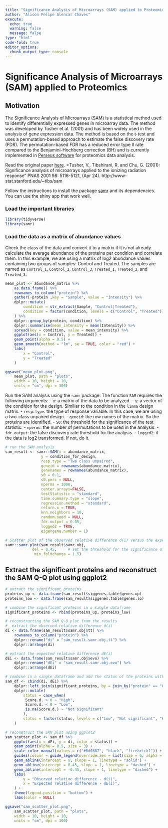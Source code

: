```yaml
---
title: "Significance Analysis of Microarrays (SAM) applied to Proteomics"
author: "Alison Felipe Alencar Chaves"
execute: 
  echo: true
  warning: false
  message: false
type: "html"
code-fold: true
editor_options: 
  chunk_output_type: console
---
```


# Significance Analysis of Microarrays (SAM) applied to Proteomics

## Motivation
The Significance Analysis of Microarrays (SAM) is a statistical method used to identify differentially expressed genes in microarray data. The method was developed by Tusher et al. (2001) and has been widely used in the analysis of gene expression data. The method is based on the t-test and uses a permutation-based approach to estimate the false discovery rate (FDR). The permutation-based FDR has a reduced error type II rate compared to the Benjamini-Hochberg correction (BH) and is currently implemented in [Perseus software](https://link.springer.com/protocol/10.1007/978-1-4939-7493-1_7) for proteomics data analysis.

Read the original paper [here](https://www.pnas.org/content/98/9/5116).
>Tusher, V., Tibshirani, R. and Chu, G. (2001): Significance analysis of microarrays applied to the ionizing radiation response" PNAS 2001 98: 5116-5121, (Apr 24). http://www-stat.stanford.edu/~tibs/sam

Follow the instructions to install the package [samr](https://github.com/MikeJSeo/SAM) and its dependencies. You can use the shiny app that work well.

### Load the important libraries

```r
library(tidyverse)
library(samr)
```

### Load the data as a matrix of abundance values
Check the class of the data and convert it to a matrix if it is not already. 
calculate the average abundance of the proteins per condition and correlate them.
In this example, we are using a matrix of log2 abundance values containing two groups of samples: Control and Treated. The samples are named as `Control_1`, `Control_2`, `Control_3`, `Treated_1`, `Treated_2`, and `Treated_3`. 

```r
mean_plot <- abundance_matrix %>%
    as.data.frame() %>%
    rownames_to_column("protein") %>%
    gather(-protein ,key = "Sample", value = "Intensity") %>%
    dplyr::mutate(
        condition = str_extract(Sample, "Control|Treated"),
        condition = factor(condition, levels = c("Control", "Treated"))
    ) %>%
    dplyr::group_by(protein, condition) %>%
    dplyr::summarise(mean_intensity = mean(Intensity)) %>%
    spread(key = condition, value = mean_intensity) %>%
    ggplot(aes(x = Control, y = Treated)) +
    geom_point(alpha = 0.5) +
    geom_smooth(method = "lm", se = TRUE, color = "red") +
    labs(
        x = "Control",
        y = "Treated"
    )

ggsave("mean_plot.png", 
    mean_plot, path = "plots",
    width = 10, height = 10, 
    units = "cm", dpi = 300)
```

Run the SAM analysis using the `samr` package. The function `SAM` requires the following arguments:
- `x`: a matrix of the data to be analyzed.
- `y`: a vector of the condition for the design. Similiar to the condition in the `limma` design matrix.
- `resp.type`: the type of response variable. In this case, we are using a two-class unpaired design.
- `geneid`: the row names of the matrix. So the proteins are identified.
- `S0`: the threshold for the significance of the test statistic.
- `nperms`: the number of permutations to be used in the analysis.
- `fdr.output`: the false discovery rate threshold for the analysis.
- `logged2`: if the data is log2 transformed. If not, do it.

```r
# run the SAM analysis
sam_result <- samr::SAM(x = abundance_matrix, 
                y = condition_for_design,
                resp.type = "Two class unpaired",
                geneid = rownames(abundance_matrix),
                genenames = rownames(abundance_matrix),
                s0 = 0.1, 
                s0.perc = NULL, 
                nperms = 1000,
                center.arrays=FALSE,
                testStatistic = "standard",
                time.summary.type = "slope",
                regression.method = "standard", 
                return.x = TRUE, 
                knn.neighbors = 10,
                random.seed = NULL,
                fdr.output = 0.05,
                logged2 = TRUE,
                eigengene.number = 1)

# Scatter plot of the observed relative difference d(i) versus the expected relative difference dE(i). The solid line indicates the line for d(i) = dE(i), where the observed relative difference is identical to the expected relative difference.
samr::samr.plot(sam_result$samr.obj,
            del = 0.45,     # set the threshold for the significance of the test statistic Δ = 0.45
             min.foldchange = 1.5)
```

## Extract the significant proteins and reconstruct the SAM Q-Q plot using ggplot2

```r
# extract the significant proteins
proteins_up <- data.frame(sam_result$siggenes.table$genes.up)
proteins_low <- data.frame(sam_result$siggenes.table$genes.lo)

# combine the significant proteins in a single dataframe
significant_proteins <- rbind(proteins_up, proteins_low)

# reconstructing the SAM Q-Q plot from the results
#  extract the observed relative difference d(i)
di <- data.frame(sam_result$samr.obj$tt) %>%
    rownames_to_column("protein") %>%
    dplyr::rename("di" = "sam_result.samr.obj.tt") %>%
    dplyr::arrange(di)

# extract the expected relative difference dE(i)
dEi <- data.frame(sam_result$samr.obj$evo) %>%
    dplyr::rename("dEi" = "sam_result.samr.obj.evo") %>%
    dplyr::arrange(dEi)

# combine in a single dataframe and add the status of the proteins with the significant proteins dataframe
sam_df <- cbind(di, dEi) %>%
    dplyr::left_join(significant_proteins, by = join_by("protein" == "Gene.ID")) %>%
    dplyr::mutate(
        status = case_when(
         Score.d. > 0 ~ "High",
         Score.d. < 0 ~ "Low",
         is.na(Score.d.) ~ "Not significant"
        ),
        status = factor(status, levels = c("Low", "Not significant", "High"))
    )

# reconstruct the SAM plot using ggplot2
sam_scatter_plot <- sam_df %>%
    ggplot(aes(x = dEi, y = di, color = status)) +
    geom_point(alpha = 0.5, size = 3) +
    scale_color_manual(values = c("#0d0887", "black", "firebrick1")) +
    guides(colour = guide_legend(override.aes = list(size = 6, alpha = 0.7))) +
    geom_abline(intercept = 0, slope = 1, linetype = "solid") +
    geom_abline(intercept = 0.45, slope = 1, linetype = "dashed") +
    geom_abline(intercept = -0.45, slope = 1, linetype = "dashed") +
    labs(
        y = "Observed relative difference - d(i)",
        x = "Expected relative difference - dE(i)",
    ) +
    theme(legend.position = "bottom") +
    labs(color = NULL)

ggsave("sam_scatter_plot.png", 
    sam_scatter_plot, path = "plots",
    width = 10, height = 10, 
    units = "cm", dpi = 300)
```
